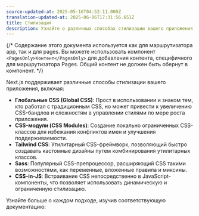 ```yaml
---
source-updated-at: 2025-05-16T04:52:11.000Z
translation-updated-at: 2025-06-06T17:31:56.651Z
title: Стилизация
description: Узнайте о различных способах стилизации вашего приложения Next.js.
---
```


{/* Содержание этого документа используется как для маршрутизатора app, так и для pages. Вы можете использовать компонент `<PagesOnly>Контент</PagesOnly>` для добавления контента, специфичного для маршрутизатора Pages. Общий контент не должен быть обернут в компонент. */}

Next.js поддерживает различные способы стилизации вашего приложения, включая:

- **Глобальные CSS (Global CSS)**: Прост в использовании и знаком тем, кто работал с традиционным CSS, но может привести к увеличению CSS-бандлов и сложностям в управлении стилями по мере роста приложения.
- **CSS-модули (CSS Modules)**: Создание локально ограниченных CSS-классов для избежания конфликтов имен и улучшения поддерживаемости.
- **Tailwind CSS**: Утилитарный CSS-фреймворк, позволяющий быстро создавать кастомные дизайны путем комбинирования утилитарных классов.
- **Sass**: Популярный CSS-препроцессор, расширяющий CSS такими возможностями, как переменные, вложенные правила и миксины.
- **CSS-in-JS**: Встраивание CSS непосредственно в JavaScript-компоненты, что позволяет использовать динамическую и ограниченную стилизацию.

Узнайте больше о каждом подходе, изучив соответствующую документацию: